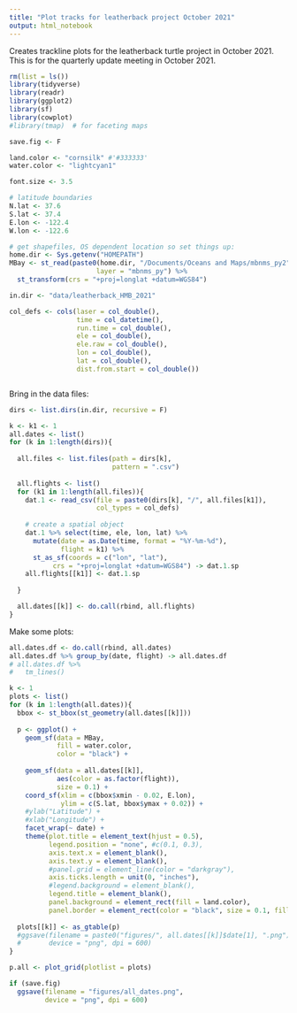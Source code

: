 ```yaml
---
title: "Plot tracks for leatherback project October 2021"
output: html_notebook
---
```


Creates trackline plots for the leatherback turtle project in October 2021. This is for the quarterly update meeting in October 2021.


```r
rm(list = ls())
library(tidyverse)
library(readr)
library(ggplot2)
library(sf)
library(cowplot)
#library(tmap)  # for faceting maps

save.fig <- F

land.color <- "cornsilk" #'#333333'
water.color <- "lightcyan1"

font.size <- 3.5

# latitude boundaries
N.lat <- 37.6
S.lat <- 37.4
E.lon <- -122.4
W.lon <- -122.6

# get shapefiles, OS dependent location so set things up:
home.dir <- Sys.getenv("HOMEPATH")
MBay <- st_read(paste0(home.dir, "/Documents/Oceans and Maps/mbnms_py2"),
                      layer = "mbnms_py") %>% 
  st_transform(crs = "+proj=longlat +datum=WGS84") 

in.dir <- "data/leatherback_HMB_2021"

col_defs <- cols(laser = col_double(),
                 time = col_datetime(),
                 run.time = col_double(),
                 ele = col_double(),
                 ele.raw = col_double(),
                 lon = col_double(),
                 lat = col_double(),
                 dist.from.start = col_double())



```

Bring in the data files:

```r
dirs <- list.dirs(in.dir, recursive = F)

k <- k1 <- 1 
all.dates <- list()
for (k in 1:length(dirs)){
  
  all.files <- list.files(path = dirs[k], 
                          pattern = ".csv")
  
  all.flights <- list()
  for (k1 in 1:length(all.files)){
    dat.1 <- read_csv(file = paste0(dirs[k], "/", all.files[k1]),
                      col_types = col_defs)
    
    # create a spatial object
    dat.1 %>% select(time, ele, lon, lat) %>%
      mutate(date = as.Date(time, format = "%Y-%m-%d"), 
             flight = k1) %>%
      st_as_sf(coords = c("lon", "lat"), 
           crs = "+proj=longlat +datum=WGS84") -> dat.1.sp
    all.flights[[k1]] <- dat.1.sp
    
  } 

  all.dates[[k]] <- do.call(rbind, all.flights)
}

```

Make some plots:

```r

all.dates.df <- do.call(rbind, all.dates) 
all.dates.df %>% group_by(date, flight) -> all.dates.df
# all.dates.df %>%
#   tm_lines()

k <- 1
plots <- list()
for (k in 1:length(all.dates)){
  bbox <- st_bbox(st_geometry(all.dates[[k]]))
  
  p <- ggplot() +
    geom_sf(data = MBay, 
            fill = water.color, 
            color = "black") +
    
    geom_sf(data = all.dates[[k]], 
            aes(color = as.factor(flight)),
            size = 0.1) +
    coord_sf(xlim = c(bbox$xmin - 0.02, E.lon),
             ylim = c(S.lat, bbox$ymax + 0.02)) +
    #ylab("Latitude") +
    #xlab("Longitude") +
    facet_wrap(~ date) +
    theme(plot.title = element_text(hjust = 0.5),
          legend.position = "none", #c(0.1, 0.3),
          axis.text.x = element_blank(),
          axis.text.y = element_blank(),
          #panel.grid = element_line(color = "darkgray"),
          axis.ticks.length = unit(0, "inches"),
          #legend.background = element_blank(),
          legend.title = element_blank(),
          panel.background = element_rect(fill = land.color),
          panel.border = element_rect(color = "black", size = 0.1, fill = NA))
  
  plots[[k]] <- as_gtable(p)
  #ggsave(filename = paste0("figures/", all.dates[[k]]$date[1], ".png"),
  #       device = "png", dpi = 600)
}

p.all <- plot_grid(plotlist = plots)

if (save.fig)
  ggsave(filename = "figures/all_dates.png",
         device = "png", dpi = 600)
```


